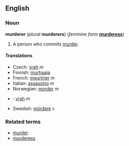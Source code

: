 ==English==
===Noun===
'''murderer''' (''plural'' '''murderers''') (''feminine form'' '''[[murderess]]''')

#A person who commits [[murder]].

====Translations====
*Czech: [[vrah]] ''m''
*Finnish: [[murhaaja]]
*French: [[meurtrier]] ''m''
*Italian: [[assassino]] ''m''
*Norwegian: [[morder]] ''m''
*{{sk}}: [[vrah#Slovak|vrah]] ''m''
*Swedish: [[mördare]] ''c''

===Related terms===
*[[murder]]
*[[murderess]]